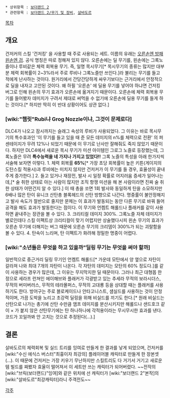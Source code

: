  * 상위항목 : [[보더랜드 2]]
 * 관련항목 : [[보더랜드 2/무기 및 장비]], [[살바도르]]

[[목차]]

{{{#!html
<iframe width="560" height="315" src="//www.youtube.com/embed/yYYt_xSSWxw" frameborder="0" allowfullscreen></iframe>}}}

== 개요 ==
건저커의 스킬 '건저킹' 을 사용할 때 주로 사용되는 세트. 이름의 유래는 [[오른손엔 방패 왼손엔 검]]. 공식 명칭은 따로 정해져 있지 않다. 오른손에는 딜 무기를, 왼손에는 그록노즐이나 루비같은 체력 회복용 무기. 즉, 일명 목시무기[* 목시무기의 종류는 많지만 대부분 체력 회복률이 2~3%라서 주로 루비나 그록노즐만 쓰인다.]라 불리는 무기를 들고 적에게 난사하는 것이다. 원거리에서 간당간당하게 싸우기보다는 근거리에서 안정적으로 딜을 내자고 고안된 것이다. 왜 하필 '오른손' 에 딜용 무기를 넣어야 하냐면 건저킹 버그로 인해 왼손의 무기 효과가 오른손에 옮겨지기 때문이다. 오른손에 체력 회복용 무기를 들어봤자 데미지가 구려서 제대로 써먹을 수 없기에 오른손에 딜용 무기를 들게 하는 것이다.[* 하지만 딱히 이 반대 상황이어도 상관 없다.]

=== [wiki:"햄릿"Rubi냐 Grog Nozzle이냐, 그것이 문제로다] ===
DLC4가 나오고 잠시까지는 슬래그 속성의 루비가 사용되었다. 그 이유는 바로 목시무기의 특수효과인 '이 무기를 들고 있을 때 준 모든 데미지의 n%를 체력으로 전환' 의 퍼센테이지가 무려 12%나 되었기 때문에 이 무기로 난사만 잘해줘도 죽지 않았기 때문이다. 하지만 DLC4에서 새로운 목시 무기가 미션 아이템인 그로그 노즐로 등장했는데, 그록노즐은 무려 '''특수능력을 네 가지나 가지고 있었다!!''' 그록 노즐의 특성을 아래 한가지씩 서술해 보자면 이렇다.
1. 체력 회복률 '''65%'''[* 가장 초당 회복률이 높은 키튼(게이지의 도탄스킬 적용시)과 루비에는 미치지 않지만 건저커가 이 무기를 들 경우, 효율성이 끝내주게 증가한다.]
2. 들고 있거나 재장전, 발사 시 일정 확률로 어지러움 증세가 일어나는데,[* 술 취한 상태로 아는 사람이 많지만 조직 항쟁 미션을 해 본 사람이라면 진짜 술 취한 상태가 어떤건지 알 수 있다.] 이 때 총을 쏘면 1회 발사와 동일하게 탄을 소모하지만 6배나 많은 탄이 유니크 산탄총 블록헤드의 산탄 방향으로 나간다. 명중률이 불안정해지고 발사 속도가 절반으로 줄지만 문제는 이 효과가 발동되는 동안 다른 무기로 바꿔 들어 공격을 해도 효과가 발동한다는 점이다. 이 무기와 언켐트 해롤드나 플래커를 같이 사용하면 끝내주는 장관을 볼 수 있다.
3. 크리티컬 데미지 300%. 그록노즐 자체 데미지가 별로인데다 스킬 이펙트상 크리티컬이 맞기 어렵지만 상술했다시피 왼손 무기의 효과가 오른손 무기에 더해지는 버그 때문에 오른손 무기의 크리뎀이 300%가 되는 괴랄함을 볼 수 있다.
4. 탄속이 느리며, 탄 이펙트가 화려해 정밀한 명중이 어렵다.

=== [wiki:"소년들은 무엇을 하고 있을까"딜링 무기는 무엇을 써야 할까] ===
일반적으로 중근거리 딜링 무기인 언켐트 해롤드[* 가운데 모탄에서 양 옆으로 자탄이 갈라져 나와 최대 7개의 자탄이 나온다. 각 자탄의 데미지는 모탄의 60% 정도다.]를 같이 사용하는 경우가 많은데, 그 이유는 무지막지한 딜 때문이다. 그러나 최근 대형몹 한정으로 세라프 런쳐인 에이해브와 플래커가 각광받고 있는 추세라 무적의 보라시더스, 무적의 버미버러스, 무적의 테라몰퍼스, 무적의 고대룡 등을 상대할 때는 플래커를 사용하기도 한다. 방어구는 주로 블로케이드나 안타고니스트, 섐실드를 사용하는 것이 안정적이며, 가끔 도박을 노리고 초강력 딜링을 위해 비실드를 끼기도 한다.[* 원래 비실드는 산탄으로 나가는 총기에 산탄 수만큼 앰프 데미지를 분산시키지만 해롤드나 샌드호크 같이 × 가 붙지 않은 산탄무기에는 탄 하나하나에 각적용이라는 무시무시한 효과를 낸다. 코드가 꼬일까봐 안 고치는 것으로 추정된다(...).]

== 결론 ==
살바도르의 체력회복 및 실드 트리를 잉여로 만들게 한 결과를 낳게 되었으며, 건저커를 [wiki:"수신 에식스 버스터"최흉이자 최강의] 플레이어블 캐릭터로 만들게 한 장본셋(...). 이 때문에 건저커는 가장 키우기 무난하지만 스킬트리도 다 거기서 거기고 새로운 템 빌드를 짜봤자 효율이 떨어져서 이 세트만 쓰는 캐릭터가 되어버렸다. ~~전작의 [wiki:"브릭(보더랜드)"잉여]와 같은 위치에 선 캐릭터가 [wiki:"보더랜드 2"본작]의 [wiki:"살바도르"최강캐릭터]라니 주객전도~~


[[각주]]
